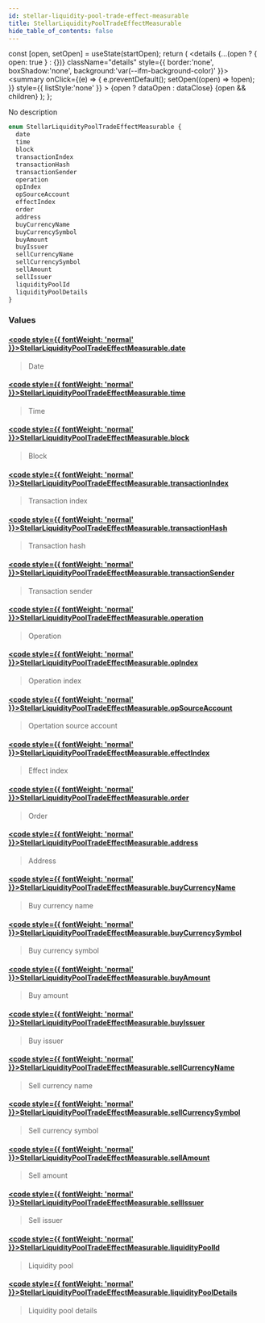 ```yaml
---
id: stellar-liquidity-pool-trade-effect-measurable
title: StellarLiquidityPoolTradeEffectMeasurable
hide_table_of_contents: false
---
```







  const [open, setOpen] = useState(startOpen);
  return (
    <details {...(open ? { open: true } : {})} className="details" style={{ border:'none', boxShadow:'none', background:'var(--ifm-background-color)' }}>
      <summary
        onClick={(e) => {
          e.preventDefault();
          setOpen((open) => !open);
        }}
        style={{ listStyle:'none' }}
      >
      {open ? dataOpen : dataClose}
      </summary>
      {open && children}
    </details>
  );
};








No description


```graphql
enum StellarLiquidityPoolTradeEffectMeasurable {
  date
  time
  block
  transactionIndex
  transactionHash
  transactionSender
  operation
  opIndex
  opSourceAccount
  effectIndex
  order
  address
  buyCurrencyName
  buyCurrencySymbol
  buyAmount
  buyIssuer
  sellCurrencyName
  sellCurrencySymbol
  sellAmount
  sellIssuer
  liquidityPoolId
  liquidityPoolDetails
}
```




### Values

#### [<code style={{ fontWeight: 'normal' }}>StellarLiquidityPoolTradeEffectMeasurable.<b>date</b></code>](#)  
> 
> 
> Date
> 

#### [<code style={{ fontWeight: 'normal' }}>StellarLiquidityPoolTradeEffectMeasurable.<b>time</b></code>](#)  
> 
> 
> Time
> 

#### [<code style={{ fontWeight: 'normal' }}>StellarLiquidityPoolTradeEffectMeasurable.<b>block</b></code>](#)  
> 
> 
> Block
> 

#### [<code style={{ fontWeight: 'normal' }}>StellarLiquidityPoolTradeEffectMeasurable.<b>transactionIndex</b></code>](#)  
> 
> 
> Transaction index
> 

#### [<code style={{ fontWeight: 'normal' }}>StellarLiquidityPoolTradeEffectMeasurable.<b>transactionHash</b></code>](#)  
> 
> 
> Transaction hash
> 

#### [<code style={{ fontWeight: 'normal' }}>StellarLiquidityPoolTradeEffectMeasurable.<b>transactionSender</b></code>](#)  
> 
> 
> Transaction sender
> 

#### [<code style={{ fontWeight: 'normal' }}>StellarLiquidityPoolTradeEffectMeasurable.<b>operation</b></code>](#)  
> 
> 
> Operation
> 

#### [<code style={{ fontWeight: 'normal' }}>StellarLiquidityPoolTradeEffectMeasurable.<b>opIndex</b></code>](#)  
> 
> 
> Operation index
> 

#### [<code style={{ fontWeight: 'normal' }}>StellarLiquidityPoolTradeEffectMeasurable.<b>opSourceAccount</b></code>](#)  
> 
> 
> Opertation source account
> 

#### [<code style={{ fontWeight: 'normal' }}>StellarLiquidityPoolTradeEffectMeasurable.<b>effectIndex</b></code>](#)  
> 
> 
> Effect index
> 

#### [<code style={{ fontWeight: 'normal' }}>StellarLiquidityPoolTradeEffectMeasurable.<b>order</b></code>](#)  
> 
> 
> Order
> 

#### [<code style={{ fontWeight: 'normal' }}>StellarLiquidityPoolTradeEffectMeasurable.<b>address</b></code>](#)  
> 
> 
> Address
> 

#### [<code style={{ fontWeight: 'normal' }}>StellarLiquidityPoolTradeEffectMeasurable.<b>buyCurrencyName</b></code>](#)  
> 
> 
> Buy currency name
> 

#### [<code style={{ fontWeight: 'normal' }}>StellarLiquidityPoolTradeEffectMeasurable.<b>buyCurrencySymbol</b></code>](#)  
> 
> 
> Buy currency symbol
> 

#### [<code style={{ fontWeight: 'normal' }}>StellarLiquidityPoolTradeEffectMeasurable.<b>buyAmount</b></code>](#)  
> 
> 
> Buy amount
> 

#### [<code style={{ fontWeight: 'normal' }}>StellarLiquidityPoolTradeEffectMeasurable.<b>buyIssuer</b></code>](#)  
> 
> 
> Buy issuer
> 

#### [<code style={{ fontWeight: 'normal' }}>StellarLiquidityPoolTradeEffectMeasurable.<b>sellCurrencyName</b></code>](#)  
> 
> 
> Sell currency name
> 

#### [<code style={{ fontWeight: 'normal' }}>StellarLiquidityPoolTradeEffectMeasurable.<b>sellCurrencySymbol</b></code>](#)  
> 
> 
> Sell currency symbol
> 

#### [<code style={{ fontWeight: 'normal' }}>StellarLiquidityPoolTradeEffectMeasurable.<b>sellAmount</b></code>](#)  
> 
> 
> Sell amount
> 

#### [<code style={{ fontWeight: 'normal' }}>StellarLiquidityPoolTradeEffectMeasurable.<b>sellIssuer</b></code>](#)  
> 
> 
> Sell issuer
> 

#### [<code style={{ fontWeight: 'normal' }}>StellarLiquidityPoolTradeEffectMeasurable.<b>liquidityPoolId</b></code>](#)  
> 
> 
> Liquidity pool
> 

#### [<code style={{ fontWeight: 'normal' }}>StellarLiquidityPoolTradeEffectMeasurable.<b>liquidityPoolDetails</b></code>](#)  
> 
> 
> Liquidity pool details
> 




